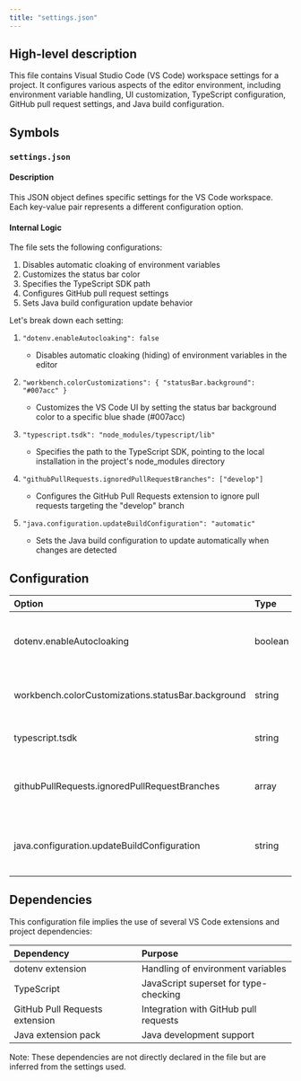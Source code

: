```yaml
---
title: "settings.json"
---
```


## High-level description
This file contains Visual Studio Code (VS Code) workspace settings for a project. It configures various aspects of the editor environment, including environment variable handling, UI customization, TypeScript configuration, GitHub pull request settings, and Java build configuration.

## Symbols

### `settings.json`
#### Description
This JSON object defines specific settings for the VS Code workspace. Each key-value pair represents a different configuration option.

#### Internal Logic
The file sets the following configurations:

1. Disables automatic cloaking of environment variables
2. Customizes the status bar color
3. Specifies the TypeScript SDK path
4. Configures GitHub pull request settings
5. Sets Java build configuration update behavior

Let's break down each setting:

1. `"dotenv.enableAutocloaking": false`
   - Disables automatic cloaking (hiding) of environment variables in the editor

2. `"workbench.colorCustomizations": { "statusBar.background": "#007acc" }`
   - Customizes the VS Code UI by setting the status bar background color to a specific blue shade (#007acc)

3. `"typescript.tsdk": "node_modules/typescript/lib"`
   - Specifies the path to the TypeScript SDK, pointing to the local installation in the project's node_modules directory

4. `"githubPullRequests.ignoredPullRequestBranches": ["develop"]`
   - Configures the GitHub Pull Requests extension to ignore pull requests targeting the "develop" branch

5. `"java.configuration.updateBuildConfiguration": "automatic"`
   - Sets the Java build configuration to update automatically when changes are detected

## Configuration
| Option | Type | Value | Description |
|:-------|:-----|:------|:------------|
| dotenv.enableAutocloaking | boolean | false | Disables automatic hiding of environment variables |
| workbench.colorCustomizations.statusBar.background | string | "#007acc" | Sets the status bar background color |
| typescript.tsdk | string | "node_modules/typescript/lib" | Specifies the TypeScript SDK path |
| githubPullRequests.ignoredPullRequestBranches | array | ["develop"] | Specifies branches to ignore for GitHub pull requests |
| java.configuration.updateBuildConfiguration | string | "automatic" | Sets Java build configuration update behavior |

## Dependencies
This configuration file implies the use of several VS Code extensions and project dependencies:

| Dependency | Purpose |
|:-----------|:--------|
| dotenv extension | Handling of environment variables |
| TypeScript | JavaScript superset for type-checking |
| GitHub Pull Requests extension | Integration with GitHub pull requests |
| Java extension pack | Java development support |

Note: These dependencies are not directly declared in the file but are inferred from the settings used.